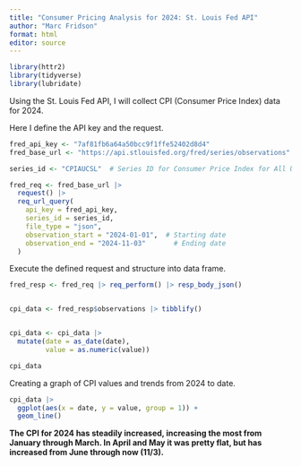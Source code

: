 ```yaml
---
title: "Consumer Pricing Analysis for 2024: St. Louis Fed API"
author: "Marc Fridson"
format: html
editor: source
---
```


```r
library(httr2)
library(tidyverse)
library(lubridate)
```

Using the St. Louis Fed API, I will collect CPI (Consumer Price Index) data for 2024.

Here I define the API key and the request.

```r
fred_api_key <- "7af81fb6a64a50bcc9f1ffe52402d8d4"
fred_base_url <- "https://api.stlouisfed.org/fred/series/observations"

series_id <- "CPIAUCSL"  # Series ID for Consumer Price Index for All Urban Consumers

fred_req <- fred_base_url |>
  request() |>
  req_url_query(
    api_key = fred_api_key,
    series_id = series_id,
    file_type = "json",
    observation_start = "2024-01-01",  # Starting date
    observation_end = "2024-11-03"       # Ending date
  )
```

Execute the defined request and structure into data frame.

```r

fred_resp <- fred_req |> req_perform() |> resp_body_json()


cpi_data <- fred_resp$observations |> tibblify()


cpi_data <- cpi_data |>
  mutate(date = as_date(date),
         value = as.numeric(value))

cpi_data
```

Creating a graph of CPI values and trends from 2024 to date.

```r

cpi_data |>
  ggplot(aes(x = date, y = value, group = 1)) +
  geom_line()
```

**The CPI for 2024 has steadily increased, increasing the most from January through March. In April and May it was pretty flat, but has increased from June through now (11/3).**

